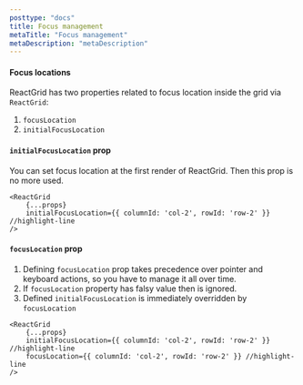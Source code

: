 ```yaml
---
posttype: "docs"
title: Focus management
metaTitle: "Focus management"
metaDescription: "metaDescription"
---
```


#### Focus locations

ReactGrid has two properties related to focus location inside the grid via `ReactGrid`:

1. `focusLocation`
2. `initialFocusLocation`

#### ```initialFocusLocation``` prop

You can set focus location at the first render of ReactGrid. Then this prop is no more used.

```tsx
<ReactGrid
    {...props}
    initialFocusLocation={{ columnId: 'col-2', rowId: 'row-2' }} //highlight-line
/>
```

#### ```focusLocation``` prop

1. Defining `focusLocation` prop takes precedence over pointer and keyboard actions, so you have to manage it all over time. 
2. If `focusLocation` property has falsy value then is ignored. 
3. Defined `initialFocusLocation` is immediately overridden by `focusLocation`

```tsx
<ReactGrid
    {...props}
    initialFocusLocation={{ columnId: 'col-2', rowId: 'row-2' }} //highlight-line
    focusLocation={{ columnId: 'col-2', rowId: 'row-2' }} //highlight-line
/>
```

